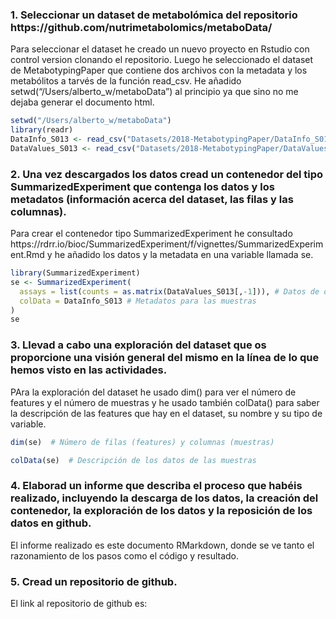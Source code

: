 ### 1. Seleccionar un dataset de metabolómica del repositorio https://github.com/nutrimetabolomics/metaboData/

Para seleccionar el dataset he creado un nuevo proyecto en Rstudio con control version clonando el repositorio. Luego he seleccionado el dataset de MetabotypingPaper que contiene dos archivos con la metadata y los metabólitos a tarvés de la función read_csv. He añadido setwd("/Users/alberto_w/metaboData") al principio ya que sino no me dejaba generar el documento html.


```r
setwd("/Users/alberto_w/metaboData")
library(readr)
DataInfo_S013 <- read_csv("Datasets/2018-MetabotypingPaper/DataInfo_S013.csv")
DataValues_S013 <- read_csv("Datasets/2018-MetabotypingPaper/DataValues_S013.csv")
```
### 2. Una vez descargados los datos cread un contenedor del tipo SummarizedExperiment que contenga los datos y los metadatos (información acerca del dataset, las filas y las columnas).

Para crear el contenedor tipo SummarizedExperiment he consultado https://rdrr.io/bioc/SummarizedExperiment/f/vignettes/SummarizedExperiment.Rmd y he añadido los datos y la metadata en una variable llamada se.
```r
library(SummarizedExperiment)
se <- SummarizedExperiment(
  assays = list(counts = as.matrix(DataValues_S013[,-1])), # Datos de observación menos la primera columna que es el indice repetido
  colData = DataInfo_S013 # Metadatos para las muestras
)
se
```
### 3. Llevad a cabo una exploración del dataset que os proporcione una visión general del mismo en la línea de lo que hemos visto en las actividades.

PAra la exploración del dataset he usado dim() para ver el número de features y el número de muestras y he usado también colData() para saber la descripción de las features que hay en el dataset, su nombre y su tipo de variable.

```r
dim(se)  # Número de filas (features) y columnas (muestras)
```
```r
colData(se)  # Descripción de los datos de las muestras
```
### 4. Elaborad un informe que describa el proceso que habéis realizado, incluyendo la descarga de los datos, la creación del contenedor, la exploración de los datos y la reposición de los datos en github.

El informe realizado es este documento RMarkdown, donde se ve tanto el razonamiento de los pasos como el código y resultado.

### 5. Cread un repositorio de github.

El link al repositorio de github es: 



